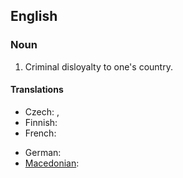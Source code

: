 ==English==

===Noun===
{{en-noun|sg=[[high]] [[treason]]|-}}

# Criminal disloyalty to one's country.

====Translations====
{{trans-top|Criminal disloyalty to one's country}}
* Czech: {{t-|cs|velezrada|f}},  {{t-|cs|vlastizrada|f}}
* Finnish: {{t-|fi|maanpetos}}
* French: {{t|fr|haute trahison|f}}
{{trans-mid}}
* German: {{t-|de|Hochverrat|m}}
* [[Macedonian]]: {{t-|mk|велепредавство|n|tr=veleprédavstvo|sc=Cyrl|xs=Macedonian}}
{{trans-bottom}}